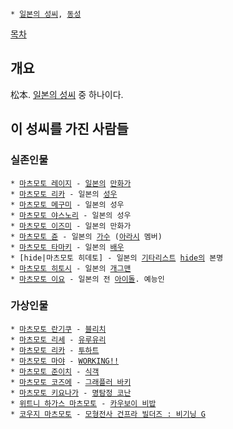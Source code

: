  * [[일본의 성씨]], [[동성]]

[[목차]]

== 개요 ==
松本. [[일본의 성씨]] 중 하나이다.


== 이 성씨를 가진 사람들 ==

=== 실존인물 ===
 * [[마츠모토 레이지]] - [[일본]]의 [[만화가]]
 * [[마츠모토 리카]] - 일본의 [[성우]]
 * [[마츠모토 메구미]] - 일본의 성우
 * [[마츠모토 야스노리]] - 일본의 성우
 * [[마츠모토 이즈미]] - 일본의 만화가
 * [[마츠모토 쥰]] - 일본의 [[가수]] ([[아라시]] 멤버)
 * [[마츠모토 타마키]] - 일본의 [[배우]]
 * [hide|마츠모토 히데토] - 일본의 [[기타리스트]] [[hide]]의 본명
 * [[마츠모토 히토시]] - 일본의 [[개그맨]]
 * [[마츠모토 이요]] - 일본의 전 [[아이돌]]. 예능인
=== 가상인물 ===
 * [[마츠모토 란기쿠]] - [[블리치]]
 * [[마츠모토 리세]] - [[유루유리]]
 * [[마츠모토 리카]] - [[투하트]]
 * [[마츠모토 마야]] - [[WORKING!!]]
 * [[마츠모토 준이치]] - [[식객]]
 * [[마츠모토 코즈에]] - [[그래플러 바키]]
 * [[마츠모토 키요나가]] - [[명탐정 코난]]
 * [[위트니 하가스 마츠모토]] - [[카우보이 비밥]]
 * [[코우지 마츠모토]] - [[모형전사 건프라 빌더즈 : 비기닝 G]]
